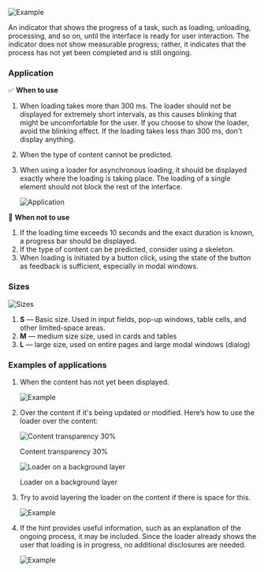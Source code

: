 ![Example](/static/images/design/Loader/Example.gif)

An indicator that shows the progress of a task, such as loading, unloading, processing, and so on, until the interface is ready for user interaction. The indicator does not show measurable progress; rather, it indicates that the process has not yet been completed and is still ongoing.

### **Application**

✅ **When to use**

1. When loading takes more than 300 ms. The loader should not be displayed for extremely short intervals, as this causes blinking that might be uncomfortable for the user. If you choose to show the loader, avoid the blinking effect. If the loading takes less than 300 ms, don't display anything.
2. When the type of content cannot be predicted.
3. When using a loader for asynchronous loading, it should be displayed exactly where the loading is taking place. The loading of a single element should not block the rest of the interface.

   ![Application](/static/images/design/Loader/Application.png)


🚫 **When not to use**

1. If the loading time exceeds 10 seconds and the exact duration is known, a progress bar should be displayed.
2. If the type of content can be predicted, consider using a skeleton.
3. When loading is initiated by a button click, using the state of the button as feedback is sufficient, especially in modal windows.

### Sizes

![Sizes](/static/images/design/Loader/Sizes.png)

1. **S** — Basic size. Used in input fields, pop-up windows, table cells, and other limited-space areas.
2. **M** — medium size size, used in cards and tables
3. **L** — large size, used on entire pages and large modal windows (dialog)

### Examples of applications

1. When the content has not yet been displayed.

   ![Example](/static/images/design/Loader/Example5.png)

2. Over the content if it's being updated or modified. Here’s how to use the loader over the content:

   ![Content transparency 30%](/static/images/design/Loader/Example1.png)

   Content transparency 30%

   ![Loader on a background layer](/static/images/design/Loader/Example2.png)

   Loader on a background layer

3. Try to avoid layering the loader on the content if there is space for this.

   ![Example](/static/images/design/Loader/Example3.png)

4. If the hint provides useful information, such as an explanation of the ongoing process, it may be included. Since the loader already shows the user that loading is in progress, no additional disclosures are needed.

   ![Example](/static/images/design/Loader/Example4.png)